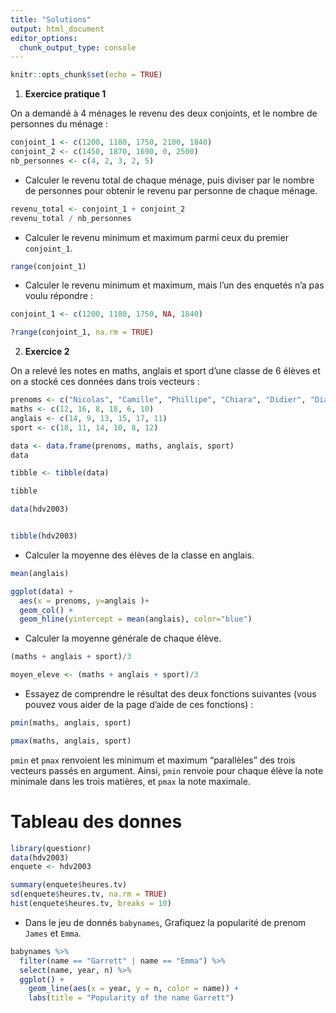 ```yaml
---
title: "Solutions"
output: html_document
editor_options: 
  chunk_output_type: console
---
```


```r
knitr::opts_chunk$set(echo = TRUE)
```

1. **Exercice pratique 1**

On a demandé à 4 ménages le revenu des deux conjoints, et le nombre de personnes du ménage :

```r
conjoint_1 <- c(1200, 1180, 1750, 2100, 1840)
conjoint_2 <- c(1450, 1870, 1690, 0, 2500)
nb_personnes <- c(4, 2, 3, 2, 5)
```

  - Calculer le revenu total de chaque ménage, puis diviser par le nombre de personnes pour obtenir le revenu par personne de chaque ménage.
  
```r
revenu_total <- conjoint_1 + conjoint_2
revenu_total / nb_personnes
```
  
  - Calculer le revenu minimum et maximum parmi ceux du premier `conjoint_1`. 
```r
range(conjoint_1)
```
  

  - Calculer le revenu minimum et maximum, mais l'un des enquetés n'a pas voulu répondre :
```r
conjoint_1 <- c(1200, 1180, 1750, NA, 1840)

?range(conjoint_1, na.rm = TRUE)
```


2. **Exercice 2**

On a relevé les notes en maths, anglais et sport d'une classe de 6 élèves et on a stocké ces données dans trois vecteurs :

```r
prenoms <- c("Nicolas", "Camille", "Phillipe", "Chiara", "Didier", "Diana")
maths <- c(12, 16, 8, 18, 6, 10)
anglais <- c(14, 9, 13, 15, 17, 11)
sport <- c(18, 11, 14, 10, 8, 12)

data <- data.frame(prenoms, maths, anglais, sport)
data

tibble <- tibble(data)

tibble

data(hdv2003)


tibble(hdv2003)

```

  - Calculer la moyenne des élèves de la classe en anglais.
  
```r
mean(anglais)
```



```r
ggplot(data) +
  aes(x = prenoms, y=anglais )+
  geom_col() +
  geom_hline(yintercept = mean(anglais), color="blue")

```

  
  - Calculer la moyenne générale de chaque élève.
```r
(maths + anglais + sport)/3

moyen_eleve <- (maths + anglais + sport)/3
```



  
  - Essayez de comprendre le résultat des deux fonctions suivantes (vous pouvez vous aider de la page d'aide de ces fonctions) :

```r
pmin(maths, anglais, sport)
```

```r
pmax(maths, anglais, sport)
```


`pmin` et `pmax` renvoient les minimum et maximum "parallèles" des trois vecteurs passés en argument. Ainsi, `pmin` renvoie pour chaque élève la note minimale dans les trois matières, et `pmax` la note maximale.



# Tableau des donnes

```r
library(questionr)
data(hdv2003)
enquete <- hdv2003

summary(enquete$heures.tv)
sd(enquete$heures.tv, na.rm = TRUE)
hist(enquete$heures.tv, breaks = 10)
```



- Dans le jeu de donnés `babynames`, Grafiquez la popularité de prenom `James` et `Emma`.

```r
babynames %>% 
  filter(name == "Garrett" | name == "Emma") %>% 
  select(name, year, n) %>% 
  ggplot() +
    geom_line(aes(x = year, y = n, color = name)) +
    labs(title = "Popularity of the name Garrett")
```



